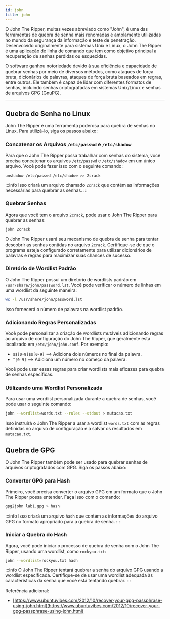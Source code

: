 ```yaml
---
id: john
title: john
---
```


O John The Ripper, muitas vezes abreviado como "John", é uma das ferramentas de
quebra de senha mais renomadas e amplamente utilizadas no mundo da segurança da
informação e teste de penetração. Desenvolvido originalmente para sistemas Unix
e Linux, o John The Ripper é uma aplicação de linha de comando que tem como
objetivo principal a recuperação de senhas perdidas ou esquecidas.

O software ganhou notoriedade devido à sua eficiência e capacidade de quebrar
senhas por meio de diversos métodos, como ataques de força bruta, dicionários de
palavras, ataques de força bruta baseados em regras, entre outros. Ele também é
capaz de lidar com diferentes formatos de senhas, incluindo senhas
criptografadas em sistemas Unix/Linux e senhas de arquivos GPG (GnuPG).

---

## Quebra de Senha no Linux

John The Ripper é uma ferramenta poderosa para quebra de senhas no Linux. Para
utilizá-lo, siga os passos abaixo:

### Concatenar os Arquivos `/etc/passwd` e `/etc/shadow`

Para que o John The Ripper possa trabalhar com senhas do sistema, você precisa
concatenar os arquivos `/etc/passwd` e `/etc/shadow` em um único arquivo. Você
pode fazer isso com o seguinte comando:

```bash
unshadow /etc/passwd /etc/shadow >> 2crack
```

:::info
Isso criará um arquivo chamado `2crack` que contém as informações necessárias
para quebrar as senhas.
:::

### Quebrar Senhas

Agora que você tem o arquivo `2crack`, pode usar o John The Ripper para quebrar
as senhas:

```bash
john 2crack
```

O John The Ripper usará seu mecanismo de quebra de senha para tentar descobrir
as senhas contidas no arquivo `2crack`. Certifique-se de que o programa esteja
configurado corretamente para utilizar dicionários de palavras e regras para
maximizar suas chances de sucesso.

### Diretório de Wordlist Padrão

O John The Ripper possui um diretório de wordlists padrão em
`/usr/share/john/password.lst`. Você pode verificar o número de linhas em uma
wordlist da seguinte maneira:

```bash
wc -l /usr/share/john/password.lst
```

Isso fornecerá o número de palavras na wordlist padrão.

### Adicionando Regras Personalizadas

Você pode personalizar a criação de wordlists mutáveis adicionando regras ao
arquivo de configuração do John The Ripper, que geralmente está localizado em
`/etc/john/john.conf`. Por exemplo:

- `$$[0-9]$$[0-9]` ==> Adiciona dois números no final da palavra.
- `^[0-9]` ==> Adiciona um número no começo da palavra.

Você pode usar essas regras para criar wordlists mais eficazes para quebra de
senhas específicas.

### Utilizando uma Wordlist Personalizada

Para usar uma wordlist personalizada durante a quebra de senhas, você pode usar
o seguinte comando:

```bash
john --wordlist=words.txt --rules --stdout > mutacao.txt
```

Isso instruirá o John The Ripper a usar a wordlist `words.txt` com as regras
definidas no arquivo de configuração e a salvar os resultados em `mutacao.txt`.

## Quebra de GPG

O John The Ripper também pode ser usado para quebrar senhas de arquivos
criptografados com GPG. Siga os passos abaixo:

### Converter GPG para Hash

Primeiro, você precisa converter o arquivo GPG em um formato que o John The
Ripper possa entender. Faça isso com o comando:

```bash
gpg2john lab1.gpg > hash
```

:::info
Isso criará um arquivo `hash` que contém as informações do arquivo GPG no
formato apropriado para a quebra de senha.
:::

### Iniciar a Quebra do Hash

Agora, você pode iniciar o processo de quebra de senha com o John The Ripper,
usando uma wordlist, como `rockyou.txt`:

```bash
john --wordlist=rockyou.txt hash
```

:::info
O John The Ripper tentará quebrar a senha do arquivo GPG usando a wordlist
especificada. Certifique-se de usar uma wordlist adequada às características da
senha que você está tentando quebrar.
:::

Referência adicional:

- [https://www.ubuntuvibes.com/2012/10/recover-your-gpg-passphrase-using-john.html](https://www.ubuntuvibes.com/2012/10/recover-your-gpg-passphrase-using-john.html)
